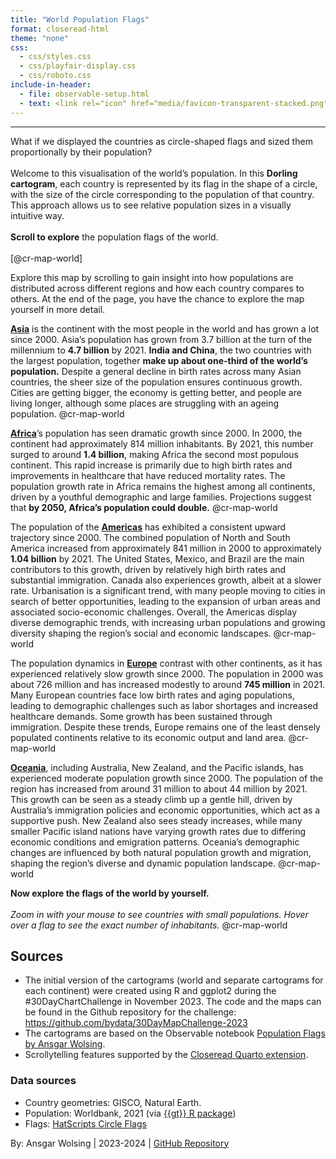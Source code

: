 ```yaml
---
title: "World Population Flags"
format: closeread-html
theme: "none"
css:
  - css/styles.css
  - css/playfair-display.css
  - css/roboto.css
include-in-header:
  - file: observable-setup.html
  - text: <link rel="icon" href="media/favicon-transparent-stacked.png" type="image/png"><link rel="stylesheet" href="https://cdnjs.cloudflare.com/ajax/libs/font-awesome/6.0.0-beta3/css/all.min.css">
---
```


------------------------------------------------------------------------

::: {.cr-section layout="overlay-left"}

What if we displayed the countries as circle-shaped flags and sized them proportionally by their population?<br><br>Welcome to this visualisation of the world's population. In this **Dorling cartogram**, each country is represented by its flag in the shape of a circle, with the size of the circle corresponding to the population of that country. This approach allows us to see relative population sizes in a visually intuitive way.<br><br>**Scroll to explore** the population flags of the world.<br><br>
[@cr-map-world]

::: {#cr-map-world}
<div class="container">
  <div id="observablehq-map-59247c07" class="observable-map"></div>
</div>
:::

Explore this map by scrolling to gain insight into how populations are distributed across different regions and how each country compares to others. At the end of the page, you have the chance to explore the map yourself in more detail.


**<u>Asia</u>** is the continent with the most people in the world and has grown a lot since 2000. Asia's population has grown from 3.7 billion at the turn of the millennium to **4.7 billion** by 2021. **India and China**, the two countries with the largest population, together **make up about one-third of the world's population.** Despite a general decline in birth rates across many Asian countries, the sheer size of the population ensures continuous growth. Cities are getting bigger, the economy is getting better, and people are living longer, although some places are struggling with an ageing population. 
[@cr-map-world]{pan-to="-30%,10%" scale-by="1.6"}

**<u>Africa</u>**'s population has seen dramatic growth since 2000. In 2000, the continent had approximately 814 million inhabitants. By 2021, this number surged to around **1.4 billion**, making Africa the second most populous continent. This rapid increase is primarily due to high birth rates and improvements in healthcare that have reduced mortality rates. The population growth rate in Africa remains the highest among all continents, driven by a youthful demographic and large families. Projections suggest that **by 2050, Africa's population could double.**
[@cr-map-world]{pan-to="10%,-35%" scale-by="1.9"}

The population of the **<u>Americas</u>** has exhibited a consistent upward trajectory since 2000. The combined population of North and South America increased from approximately 841 million in 2000 to approximately **1.04 billion** by 2021. The United States, Mexico, and Brazil are the main contributors to this growth, driven by relatively high birth rates and substantial immigration. Canada also experiences growth, albeit at a slower rate. Urbanisation is a significant trend, with many people moving to cities in search of better opportunities, leading to the expansion of urban areas and associated socio-economic challenges. Overall, the Americas display diverse demographic trends, with increasing urban populations and growing diversity shaping the region's social and economic landscapes.
[@cr-map-world]{pan-to="40%,-10%" scale-by="1.1"}

The population dynamics in **<u>Europe</u>** contrast with other continents, as it has experienced relatively slow growth since 2000. The population in 2000 was about 726 million and has increased modestly to around **745 million** in 2021. Many European countries face low birth rates and aging populations, leading to demographic challenges such as labor shortages and increased healthcare demands. Some growth has been sustained through immigration. Despite these trends, Europe remains one of the least densely populated continents relative to its economic output and land area.
[@cr-map-world]{pan-to="-5%,70%" scale-by="2.8"}

**<u>Oceania</u>**, including Australia, New Zealand, and the Pacific islands, has experienced moderate population growth since 2000. The population of the region has increased from around 31 million to about 44 million by 2021. This growth can be seen as a steady climb up a gentle hill, driven by Australia's immigration policies and economic opportunities, which act as a supportive push. New Zealand also sees steady increases, while many smaller Pacific island nations have varying growth rates due to differing economic conditions and emigration patterns. Oceania's demographic changes are influenced by both natural population growth and migration, shaping the region's diverse and dynamic population landscape.
[@cr-map-world]{pan-to="-90%,-70%" scale-by="1.8"}

**Now explore the flags of the world by yourself.**<br><br>*Zoom in with your mouse to see countries with small populations. Hover over a flag to see the exact number of inhabitants.*
[@cr-map-world]{pan-to="0%,0%" scale-by="0"}

:::

:::{#cr-map-world-zoomable}
<div class="container">
  <div id="observablehq-map-59247c08" class="observable-map"></div>
</div>
:::


:::{.light-bg}

## Sources

- The initial version of the cartograms (world and separate cartograms for each continent) were created using R and ggplot2 during the #30DayChartChallenge in November 2023. The code and the maps can be found in the Github repository for the challenge: [https://github.com/bydata/30DayMapChallenge-2023](https://github.com/bydata/30DayMapChallenge-2023)
- The cartograms are based on the Observable notebook [Population Flags by Ansgar Wolsing](https://observablehq.com/@ansgar-wolsing/population-flags).
- Scrollytelling features supported by the [Closeread Quarto extension](https://closeread.netlify.app/).

### Data sources

-   Country geometries: GISCO, Natural Earth.
-   Population: Worldbank, 2021 (via [{{gt}} R package](https://gt.rstudio.com/))
-   Flags: [HatScripts Circle Flags](https://github.com/HatScripts/circle-flags)

<div class="byline">
  <p>By: Ansgar Wolsing | 2023-2024 | 
  <a href="https://github.com/bydata/population-flags" target="_blank">
    <i class="fab fa-github"></i> GitHub Repository
  </a>
  </p>
</div>

:::